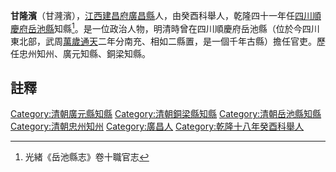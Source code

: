 {{明清人物信息框
| 姓名 =甘隆濱
| 最高職務 = [[四川|四川]][[岳池縣|岳池縣]][[知縣|知縣]]
| 國家 = 大清
| 籍貫 = [[江西|江西]][[建昌府|建昌府]][[廣昌縣|廣昌縣]]
| 字號 =
| 出生日期 = ？年？月？日
| 逝世日期 = ？年？月？日
| 墓葬 = 
| 配偶 =  
| 親屬 = 曾祖、祖、父，母
| 出身 =癸酉科舉人 
| 著作 =  
*
}}
'''甘隆濱'''（甘漋濱）{{BD|？年||？年||}}，[[江西|江西]][[建昌府|建昌府]][[廣昌縣|廣昌縣]]人，由癸酉科舉人，乾隆四十一年任[[四川|四川]][[順慶府|順慶府]][[岳池縣|岳池縣]]知縣<ref>光緒《岳池縣志》卷十職官志</ref>。是一位政治人物，明清時曾在四川順慶府岳池縣（位於今四川東北部，武周[[萬歲通天|萬歲通天]]二年分南充、相如二縣置，是一個千年古縣）擔任官吏。歷任忠州知州、廣元知縣、銅梁知縣。
==註釋==
{{reflist}}
{{清朝人物小作品}}
[[Category:清朝廣元縣知縣|Category:清朝廣元縣知縣]]
[[Category:清朝銅梁縣知縣|Category:清朝銅梁縣知縣]]
[[Category:清朝岳池縣知縣|Category:清朝岳池縣知縣]]
[[Category:清朝忠州知州|Category:清朝忠州知州]]
[[Category:廣昌人|Category:廣昌人]]
[[Category:乾隆十八年癸酉科舉人|Category:乾隆十八年癸酉科舉人]]